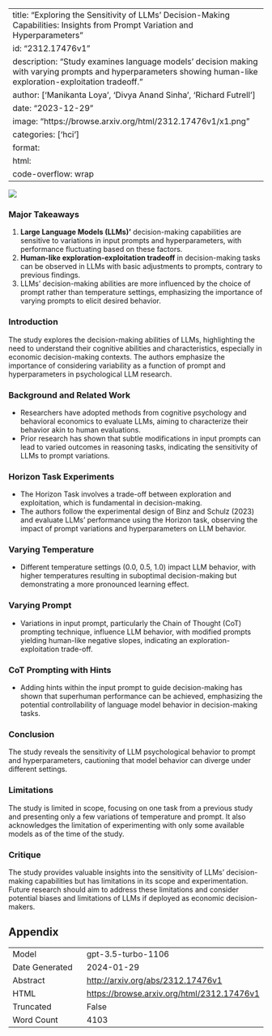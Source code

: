 
---
title: "Exploring the Sensitivity of LLMs' Decision-Making Capabilities: Insights from Prompt Variation and Hyperparameters"
id: "2312.17476v1"
description: "Study examines language models' decision making with varying prompts and hyperparameters showing human-like exploration-exploitation tradeoff."
author: ['Manikanta Loya', 'Divya Anand Sinha', 'Richard Futrell']
date: "2023-12-29"
image: "https://browse.arxiv.org/html/2312.17476v1/x1.png"
categories: ['hci']
format:
  html:
    code-overflow: wrap
---

![](https://browse.arxiv.org/html/2312.17476v1/x1.png)

### Major Takeaways
1. **Large Language Models (LLMs)'** decision-making capabilities are sensitive to variations in input prompts and hyperparameters, with performance fluctuating based on these factors.
2. **Human-like exploration-exploitation tradeoff** in decision-making tasks can be observed in LLMs with basic adjustments to prompts, contrary to previous findings.
3. LLMs' decision-making abilities are more influenced by the choice of prompt rather than temperature settings, emphasizing the importance of varying prompts to elicit desired behavior.

### Introduction
The study explores the decision-making abilities of LLMs, highlighting the need to understand their cognitive abilities and characteristics, especially in economic decision-making contexts. The authors emphasize the importance of considering variability as a function of prompt and hyperparameters in psychological LLM research.

### Background and Related Work
- Researchers have adopted methods from cognitive psychology and behavioral economics to evaluate LLMs, aiming to characterize their behavior akin to human evaluations.
- Prior research has shown that subtle modifications in input prompts can lead to varied outcomes in reasoning tasks, indicating the sensitivity of LLMs to prompt variations.

### Horizon Task Experiments
- The Horizon Task involves a trade-off between exploration and exploitation, which is fundamental in decision-making.
- The authors follow the experimental design of Binz and Schulz (2023) and evaluate LLMs' performance using the Horizon task, observing the impact of prompt variations and hyperparameters on LLM behavior.

### Varying Temperature
- Different temperature settings (0.0, 0.5, 1.0) impact LLM behavior, with higher temperatures resulting in suboptimal decision-making but demonstrating a more pronounced learning effect.

### Varying Prompt
- Variations in input prompt, particularly the Chain of Thought (CoT) prompting technique, influence LLM behavior, with modified prompts yielding human-like negative slopes, indicating an exploration-exploitation trade-off.

### CoT Prompting with Hints
- Adding hints within the input prompt to guide decision-making has shown that superhuman performance can be achieved, emphasizing the potential controllability of language model behavior in decision-making tasks.

### Conclusion
The study reveals the sensitivity of LLM psychological behavior to prompt and hyperparameters, cautioning that model behavior can diverge under different settings.

### Limitations
The study is limited in scope, focusing on one task from a previous study and presenting only a few variations of temperature and prompt. It also acknowledges the limitation of experimenting with only some available models as of the time of the study.

### Critique
The study provides valuable insights into the sensitivity of LLMs' decision-making capabilities but has limitations in its scope and experimentation. Future research should aim to address these limitations and consider potential biases and limitations of LLMs if deployed as economic decision-makers.

## Appendix

|          |          |
|----------|----------|
| Model     | gpt-3.5-turbo-1106       |
| Date Generated     | 2024-01-29       |
| Abstract | [http://arxiv.org/abs/2312.17476v1](http://arxiv.org/abs/2312.17476v1)        |
| HTML     | [https://browse.arxiv.org/html/2312.17476v1](https://browse.arxiv.org/html/2312.17476v1)       |
| Truncated       | False       |
| Word Count       | 4103       |